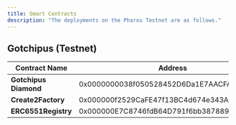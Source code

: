 ```yaml
---
title: Smart Contracts
description: "The deployments on the Pharos Testnet are as follows."
---
```


## Gotchipus (Testnet)

| Contract Name | Address |
| --- | --- |
| **Gotchipus Diamond** | 0x0000000038f050528452D6Da1E7AACFA7B3Ec0a8 |
| **Create2Factory** | 0x000000f2529CaFE47f13BC4d674e343A97A870c1 |
| **ERC6551Registry** | 0x000000E7C8746fdB64D791f6bb387889c5291454 |